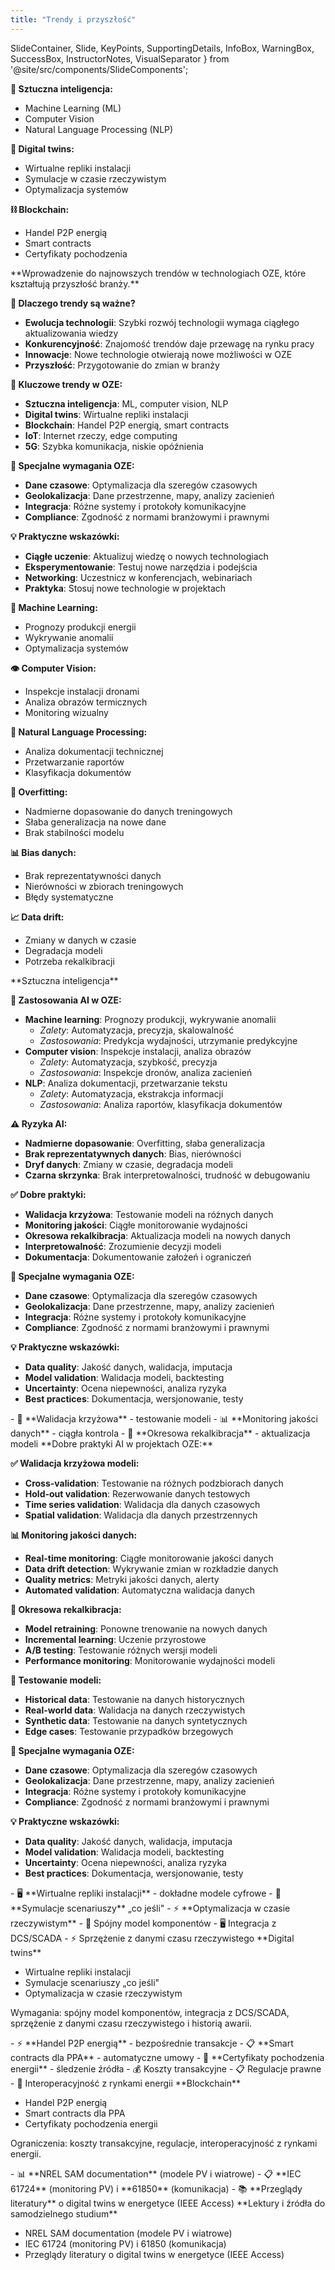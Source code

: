 ```yaml
---
title: "Trendy i przyszłość"
---
```


  SlideContainer, 
  Slide, 
  KeyPoints, 
  SupportingDetails, 
  InfoBox,
  WarningBox,
  SuccessBox,
  InstructorNotes,
  VisualSeparator 
} from '@site/src/components/SlideComponents';

<SlideContainer>

<Slide title="🚀 Trendy i przyszłość w OZE" type="info">

<KeyPoints title="🔮 Nowe technologie w energetyce odnawialnej">

**🤖 Sztuczna inteligencja:**
- Machine Learning (ML)
- Computer Vision
- Natural Language Processing (NLP)

**👥 Digital twins:**
- Wirtualne repliki instalacji
- Symulacje w czasie rzeczywistym
- Optymalizacja systemów

**⛓️ Blockchain:**
- Handel P2P energią
- Smart contracts
- Certyfikaty pochodzenia

</KeyPoints>

<InstructorNotes>
**Wprowadzenie do najnowszych trendów w technologiach OZE, które kształtują przyszłość branży.**

**🚀 Dlaczego trendy są ważne?**
- **Ewolucja technologii**: Szybki rozwój technologii wymaga ciągłego aktualizowania wiedzy
- **Konkurencyjność**: Znajomość trendów daje przewagę na rynku pracy
- **Innowacje**: Nowe technologie otwierają nowe możliwości w OZE
- **Przyszłość**: Przygotowanie do zmian w branży

**🔮 Kluczowe trendy w OZE:**
- **Sztuczna inteligencja**: ML, computer vision, NLP
- **Digital twins**: Wirtualne repliki instalacji
- **Blockchain**: Handel P2P energią, smart contracts
- **IoT**: Internet rzeczy, edge computing
- **5G**: Szybka komunikacja, niskie opóźnienia

**🔧 Specjalne wymagania OZE:**
- **Dane czasowe**: Optymalizacja dla szeregów czasowych
- **Geolokalizacja**: Dane przestrzenne, mapy, analizy zacienień
- **Integracja**: Różne systemy i protokoły komunikacyjne
- **Compliance**: Zgodność z normami branżowymi i prawnymi

**💡 Praktyczne wskazówki:**
- **Ciągłe uczenie**: Aktualizuj wiedzę o nowych technologiach
- **Eksperymentowanie**: Testuj nowe narzędzia i podejścia
- **Networking**: Uczestnicz w konferencjach, webinariach
- **Praktyka**: Stosuj nowe technologie w projektach
</InstructorNotes>

</Slide>

<VisualSeparator type="technical" />

<Slide title="🤖 Sztuczna inteligencja w OZE" type="tip">

<KeyPoints title="🧠 Zastosowania AI">

**🤖 Machine Learning:**
- Prognozy produkcji energii
- Wykrywanie anomalii
- Optymalizacja systemów

**👁️ Computer Vision:**
- Inspekcje instalacji dronami
- Analiza obrazów termicznych
- Monitoring wizualny

**📝 Natural Language Processing:**
- Analiza dokumentacji technicznej
- Przetwarzanie raportów
- Klasyfikacja dokumentów

</KeyPoints>

<WarningBox title="⚠️ Ryzyka AI">

**🔄 Overfitting:**
- Nadmierne dopasowanie do danych treningowych
- Słaba generalizacja na nowe dane
- Brak stabilności modelu

**📊 Bias danych:**
- Brak reprezentatywności danych
- Nierówności w zbiorach treningowych
- Błędy systematyczne

**📈 Data drift:**
- Zmiany w danych w czasie
- Degradacja modeli
- Potrzeba rekalkibracji

</WarningBox>

<InstructorNotes>
**Sztuczna inteligencja**

**🧠 Zastosowania AI w OZE:**
- **Machine learning**: Prognozy produkcji, wykrywanie anomalii
  - *Zalety*: Automatyzacja, precyzja, skalowalność
  - *Zastosowania*: Predykcja wydajności, utrzymanie predykcyjne
- **Computer vision**: Inspekcje instalacji, analiza obrazów
  - *Zalety*: Automatyzacja, szybkość, precyzja
  - *Zastosowania*: Inspekcje dronów, analiza zacienień
- **NLP**: Analiza dokumentacji, przetwarzanie tekstu
  - *Zalety*: Automatyzacja, ekstrakcja informacji
  - *Zastosowania*: Analiza raportów, klasyfikacja dokumentów

**⚠️ Ryzyka AI:**
- **Nadmierne dopasowanie**: Overfitting, słaba generalizacja
- **Brak reprezentatywnych danych**: Bias, nierówności
- **Dryf danych**: Zmiany w czasie, degradacja modeli
- **Czarna skrzynka**: Brak interpretowalności, trudność w debugowaniu

**✅ Dobre praktyki:**
- **Walidacja krzyżowa**: Testowanie modeli na różnych danych
- **Monitoring jakości**: Ciągłe monitorowanie wydajności
- **Okresowa rekalkibracja**: Aktualizacja modeli na nowych danych
- **Interpretowalność**: Zrozumienie decyzji modeli
- **Dokumentacja**: Dokumentowanie założeń i ograniczeń

**🔧 Specjalne wymagania OZE:**
- **Dane czasowe**: Optymalizacja dla szeregów czasowych
- **Geolokalizacja**: Dane przestrzenne, mapy, analizy zacienień
- **Integracja**: Różne systemy i protokoły komunikacyjne
- **Compliance**: Zgodność z normami branżowymi i prawnymi

**💡 Praktyczne wskazówki:**
- **Data quality**: Jakość danych, walidacja, imputacja
- **Model validation**: Walidacja modeli, backtesting
- **Uncertainty**: Ocena niepewności, analiza ryzyka
- **Best practices**: Dokumentacja, wersjonowanie, testy
</InstructorNotes>

</Slide>

<VisualSeparator type="technical" />

<Slide title="✅ Dobre praktyki AI" type="success">

<KeyPoints title="🎯 Kluczowe zasady">
- 🔄 **Walidacja krzyżowa** - testowanie modeli
- 📊 **Monitoring jakości danych** - ciągła kontrola
- 🔄 **Okresowa rekalkibracja** - aktualizacja modeli
</KeyPoints>

<InstructorNotes>
**Dobre praktyki AI w projektach OZE:**

**✅ Walidacja krzyżowa modeli:**
- **Cross-validation**: Testowanie na różnych podzbiorach danych
- **Hold-out validation**: Rezerwowanie danych testowych
- **Time series validation**: Walidacja dla danych czasowych
- **Spatial validation**: Walidacja dla danych przestrzennych

**📊 Monitoring jakości danych:**
- **Real-time monitoring**: Ciągłe monitorowanie jakości danych
- **Data drift detection**: Wykrywanie zmian w rozkładzie danych
- **Quality metrics**: Metryki jakości danych, alerty
- **Automated validation**: Automatyczna walidacja danych

**🔄 Okresowa rekalkibracja:**
- **Model retraining**: Ponowne trenowanie na nowych danych
- **Incremental learning**: Uczenie przyrostowe
- **A/B testing**: Testowanie różnych wersji modeli
- **Performance monitoring**: Monitorowanie wydajności modeli

**🧪 Testowanie modeli:**
- **Historical data**: Testowanie na danych historycznych
- **Real-world data**: Walidacja na danych rzeczywistych
- **Synthetic data**: Testowanie na danych syntetycznych
- **Edge cases**: Testowanie przypadków brzegowych

**🔧 Specjalne wymagania OZE:**
- **Dane czasowe**: Optymalizacja dla szeregów czasowych
- **Geolokalizacja**: Dane przestrzenne, mapy, analizy zacienień
- **Integracja**: Różne systemy i protokoły komunikacyjne
- **Compliance**: Zgodność z normami branżowymi i prawnymi

**💡 Praktyczne wskazówki:**
- **Data quality**: Jakość danych, walidacja, imputacja
- **Model validation**: Walidacja modeli, backtesting
- **Uncertainty**: Ocena niepewności, analiza ryzyka
- **Best practices**: Dokumentacja, wersjonowanie, testy
</InstructorNotes>

</Slide>

<VisualSeparator type="technical" />

<Slide title="👥 Digital twins" type="note">

<KeyPoints title="🎭 Koncepcja wirtualnych replik">
- 🖥️ **Wirtualne repliki instalacji** - dokładne modele cyfrowe
- 🎯 **Symulacje scenariuszy** „co jeśli"
- ⚡ **Optymalizacja w czasie rzeczywistym**
</KeyPoints>

<SupportingDetails title="🔧 Wymagania techniczne">
- 🔗 Spójny model komponentów
- 🖥️ Integracja z DCS/SCADA
- ⚡ Sprzężenie z danymi czasu rzeczywistego
</SupportingDetails>

<InstructorNotes>
**Digital twins**

- Wirtualne repliki instalacji
- Symulacje scenariuszy „co jeśli"
- Optymalizacja w czasie rzeczywistym

Wymagania: spójny model komponentów, integracja z DCS/SCADA, sprzężenie z danymi czasu rzeczywistego i historią awarii.
</InstructorNotes>

</Slide>

<VisualSeparator type="technical" />

<Slide title="⛓️ Blockchain w energetyce" type="warning">

<KeyPoints title="🔗 Zastosowania blockchain">
- ⚡ **Handel P2P energią** - bezpośrednie transakcje
- 📋 **Smart contracts dla PPA** - automatyczne umowy
- 📜 **Certyfikaty pochodzenia energii** - śledzenie źródła
</KeyPoints>

<WarningBox title="⚠️ Ograniczenia">
- 💰 Koszty transakcyjne
- 📋 Regulacje prawne
- 🔗 Interoperacyjność z rynkami energii
</WarningBox>

<InstructorNotes>
**Blockchain**

- Handel P2P energią
- Smart contracts dla PPA
- Certyfikaty pochodzenia energii

Ograniczenia: koszty transakcyjne, regulacje, interoperacyjność z rynkami energii.
</InstructorNotes>

</Slide>

<VisualSeparator type="default" />

<Slide title="📚 Lektury i źródła" type="info">

<KeyPoints title="📖 Dokumentacja techniczna">
- 📊 **NREL SAM documentation** (modele PV i wiatrowe)
- 📋 **IEC 61724** (monitoring PV) i **61850** (komunikacja)
- 📚 **Przeglądy literatury** o digital twins w energetyce (IEEE Access)
</KeyPoints>

<InstructorNotes>
**Lektury i źródła do samodzielnego studium**

- NREL SAM documentation (modele PV i wiatrowe)
- IEC 61724 (monitoring PV) i 61850 (komunikacja)
- Przeglądy literatury o digital twins w energetyce (IEEE Access)
</InstructorNotes>

</Slide>

</SlideContainer>

